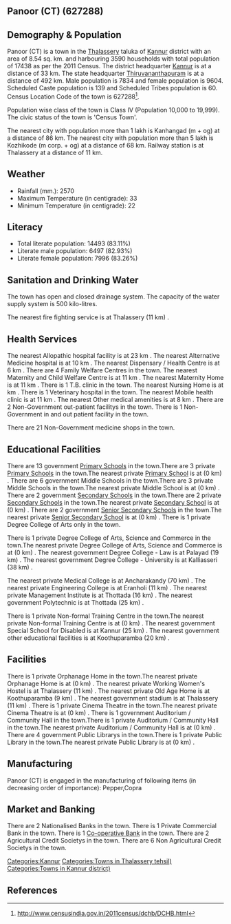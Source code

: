{{Infobox settlement
| name=Panoor (CT)
| native_name=
| native_name_lang=
| other_name=
| nickname=
| settlement_type=Town
| image_skyline=
| image_alt=
| image_caption=
| pushpin_map=India Kerala
| pushpin_label_position=right
| pushpin_map_alt=
| pushpin_map_caption=Location in Kerala, India
| latd=
| latm=
| lats=
| latNS=
| longd=
| longm=
| longs=
| longEW=
| coordinates_display=inline,title
| subdivision_type=Country
| subdivision_name={{flag|India}}
| subdivision_type1=[[States and territories of India|State]]
| subdivision_name1=Kerala 
| subdivision_type2=[[List of districts of India|District]]
| subdivision_name2=Kannur
| subdivision_type3=Tahsil
| subdivision_name3=Thalassery
| website=
| established_title=<!-- Established -->
| established_date=
| founder=
| named_for=
| government_type=
| governing_body=
| unit_pref=Metric
| area_footnotes=
| area_rank=
| area_total_km2=8.54
| elevation_footnotes=
| elevation_m=
| population_total=17438
| population_as_of=2011
| population_rank=
| population_density_km2=2041
| population_demonym=
| population_footnotes=
| demographics_type1=Languages=
| demographics1_title1=Official=
| demographics1_info1=[[Malayalam language|Malayalam]]
| timezone1=[[Indian Standard Time|IST]]
| utc_offset1==+5:30
| postal_code_type=[[Postal Index Number|PIN]]
| postal_code=
| area_code_type=Telephone code
| area_code=
| registration_plate=
| blank1_name_sec1=Nearest city
| blank1_info_sec1=[[Kanhangad  (m + og)]]
| blank2_name_sec1=[[Human sex ratio|Sex ratio]]
| blank2_info_sec1=1225
| blank3_name_sec1=Literacy
| blank3_info_sec1=83.11%
| blank1_name_sec2=[[2011 Census of India|2011 census]] code
| blank1_info_sec2=627288
| footnotes=
}}

== Panoor (CT) (627288) ==

== Demography & Population ==

Panoor (CT) is a town in the [[Thalassery]] taluka of [[Kannur]] district with an area of 8.54 sq. km. and harbouring 3590 households with total population of 17438 as per the 2011 Census. The district headquarter [[Kannur]] is at a distance of 33 km. The state headquarter [[Thiruvananthapuram]] is at a distance of 492 km. Male population is 7834 and female population is 9604. Scheduled Caste population is 139 and Scheduled Tribes population is 60. Census Location Code of the town is 627288<ref>http://www.censusindia.gov.in/2011census/dchb/DCHB.html</ref>.

Population wise class of the town is Class IV (Population 10,000 to 19,999).
The civic status of the town is 'Census Town'.

The nearest city with population more than 1 lakh is Kanhangad  (m + og) at a distance of 86 km. The nearest city with population more than 5 lakh is Kozhikode (m corp. + og) at a distance of 68 km. Railway station is at Thalassery at a distance of 11 km.


== Weather ==  
* Rainfall (mm.): 2570 
* Maximum Temperature (in centigrade): 33
* Minimum Temperature (in centigrade): 22


== Literacy ==  
* Total literate population: 14493 (83.11%)
* Literate male population: 6497 (82.93%)
* Literate female population: 7996 (83.26%)


== Sanitation and Drinking Water ==  
The town has open and closed drainage system.
The capacity of the water supply system is 500 kilo-litres.

The nearest fire fighting service is at Thalassery (11 km) .


== Health Services ==
The nearest Allopathic hospital facility is at 23 km .
The nearest Alternative Medicine hospital is at 10 km .
The nearest Dispensary / Health Centre is at 6 km .
There are 4 Family Welfare Centres in the town.
The nearest Maternity and Child Welfare Centre is at 11 km .
The nearest Maternity Home is at 11 km .
There is 1 T.B. clinic in the town.
The nearest Nursing Home is at  km .
There is 1 Veterinary hospital in the town.
The nearest Mobile health clinic is at 11 km .
The nearest Other medical amenities is at 8 km .
There are 2 Non-Government out-patient facilitys in the town.
There is 1 Non-Government in and out patient facility in the town.

There are 21 Non-Government medicine shops in the town.


== Educational Facilities ==
There are 13 government [[Primary School]]s in the town.There are 3 private [[Primary School]]s in the town.The nearest private [[Primary School]] is at  (0 km) .
There are 6 government Middle Schools in the town.There are 3 private Middle Schools in the town.The nearest private Middle School is at  (0 km) .
There are 2 government [[Secondary School]]s in the town.There are 2 private [[Secondary School]]s in the town.The nearest private [[Secondary School]] is at  (0 km) .
There are 2 government [[Senior Secondary School]]s in the town.The nearest private [[Senior Secondary School]] is at  (0 km) .
There is 1 private Degree College of Arts only in the town. 
 
 
 
 
There is 1 private Degree College of Arts, Science and Commerce in the town.The nearest private Degree College of Arts, Science and Commerce is at  (0 km) .
The nearest government Degree College - Law is at Palayad (19 km) .
The nearest government Degree College - University is at Kalliasseri (38 km) .
 
The nearest private Medical College is at Ancharakandy (70 km) .
The nearest private Engineering College is at Eranholi (11 km) .
The nearest private Management Institute is at Thottada  (16 km) .
The nearest government Polytechnic is at Thottada (25 km) .
 
There is 1 private Non-formal Training Centre in the town.The nearest private Non-formal Training Centre is at  (0 km) .
The nearest government Special School for Disabled is at Kannur (25 km) .
The nearest government other educational facilities is at Koothuparamba (20 km) .


== Facilities ==
There is 1 private Orphanage Home in the town.The nearest private Orphanage Home is at  (0 km) .
The nearest private Working Women's Hostel is at Thalassery (11 km) .
The nearest private Old Age Home is at Koothuparamba (9 km) .
The nearest government stadium is at Thalassery (11 km) .
There is 1 private Cinema Theatre in the town.The nearest private Cinema Theatre is at  (0 km) .
There is 1 government Auditorium / Community Hall in the town.There is 1 private Auditorium / Community Hall in the town.The nearest private Auditorium / Community Hall is at  (0 km) .
There are 4 government Public Librarys in the town.There is 1 private Public Library in the town.The nearest private Public Library is at  (0 km) .


== Manufacturing ==
Panoor (CT) is engaged in the manufacturing of following items (in decreasing order of importance): Pepper,Copra


== Market and Banking ==
There are 2 Nationalised Banks in the town.
There is 1 Private Commercial Bank in the town.
There is 1 [[Co-operative Bank]] in the town.
There are 2 Agricultural Credit Societys in the town.
There are 6 Non Agricultural Credit Societys in the town.


[[Categories:Kannur]]
[[Categories:Towns in Thalassery tehsil)]]
[[Categories:Towns in Kannur district)]]


== References ==
{{Reflist}}


